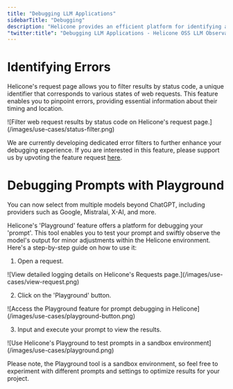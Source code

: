 ```yaml
---
title: "Debugging LLM Applications"
sidebarTitle: "Debugging"
description: "Helicone provides an efficient platform for identifying and rectifying errors in your LLM applications, offering insights into their occurrence."
"twitter:title": "Debugging LLM Applications - Helicone OSS LLM Observability"
---
```


# Identifying Errors

Helicone's request page allows you to filter results by status code, a unique identifier that corresponds to various states of web requests. This feature enables you to pinpoint errors, providing essential information about their timing and location.

<Frame>
  ![Filter web request results by status code on Helicone's request
  page.](/images/use-cases/status-filter.png)
</Frame>

We are currently developing dedicated error filters to further enhance your debugging experience. If you are interested in this feature, please support us by upvoting the feature request [here](https://www.helicone.ai/roadmap).

# Debugging Prompts with Playground

<Info>You can now select from multiple models beyond ChatGPT, including providers such as Google, Mistralai, X-AI, and more.</Info>

Helicone's 'Playground' feature offers a platform for debugging your 'prompt'. This tool enables you to test your prompt and swiftly observe the model's output for minor adjustments within the Helicone environment. Here's a step-by-step guide on how to use it:

1. Open a request.

<Frame>
  ![View detailed logging details on Helicone's Requests
  page.](/images/use-cases/view-request.png)
</Frame>

2. Click on the 'Playground' button.

<Frame>
  ![Access the Playground feature for prompt debugging in
  Helicone](/images/use-cases/playground-button.png)
</Frame>

3. Input and execute your prompt to view the results.

<Frame>
  ![Use Helicone's Playground to test prompts in a sandbox
  environment](/images/use-cases/playground.png)
</Frame>

Please note, the Playground tool is a sandbox environment, so feel free to experiment with different prompts and settings to optimize results for your project.
